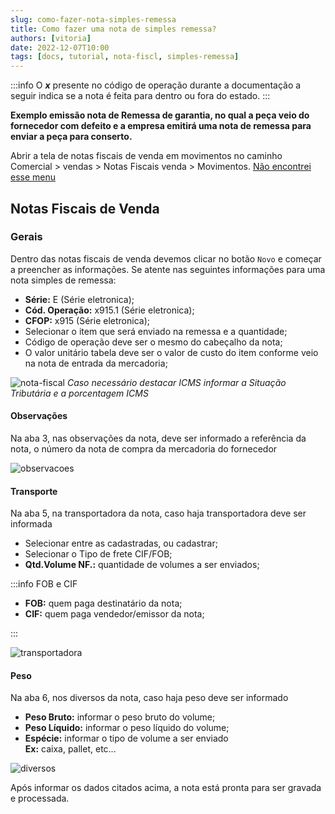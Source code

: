 ```yaml
---
slug: como-fazer-nota-simples-remessa
title: Como fazer uma nota de simples remessa?
authors: [vitoria]
date: 2022-12-07T10:00
tags: [docs, tutorial, nota-fiscl, simples-remessa]
---
```


:::info
O **_x_** presente no código de operação durante a documentação a seguir indica se a nota é feita para dentro ou fora do estado.
:::

**Exemplo emissão nota de Remessa de garantia, no qual a peça veio do fornecedor com defeito e a empresa emitirá uma nota de remessa para enviar a peça para conserto.**

Abrir a tela de notas fiscais de venda em movimentos no caminho <br/> <highlight bgColor="#54638c">Comercial > vendas > Notas Fiscais venda > Movimentos</highlight>. [Não encontrei esse menu](/docs/intro/comecando#não-encontrei-o-menu-desejado)

## Notas Fiscais de Venda

### Gerais

Dentro das notas fiscais de venda devemos clicar no botão `Novo` e começar a preencher as informações. Se atente nas seguintes informações para uma nota simples de remessa:

- **Série:** E (Série eletronica);
- **Cód. Operação:** x915.1 (Série eletronica);
- **CFOP:** x915 (Série eletronica);
- Selecionar o item que será enviado na remessa e a quantidade;
- Código de operação deve ser o mesmo do cabeçalho da nota;
- O valor unitário tabela deve ser o valor de custo do item conforme veio na nota de entrada da mercadoria;

![nota-fiscal](./img/nota-simples-remessa/orcamento.png)
_<colorText>Caso necessário destacar ICMS informar a Situação Tributária e a porcentagem ICMS</colorText>_

#### Observações

Na aba 3, nas observações da nota, deve ser informado a referência da nota, o número da nota de compra da mercadoria do fornecedor

![observacoes](./img/nota-simples-remessa/obs.png)

#### Transporte

Na aba 5, na transportadora da nota, caso haja transportadora deve ser informada

- Selecionar entre as cadastradas, ou cadastrar;
- Selecionar o Tipo de frete CIF/FOB;
- **Qtd.Volume NF.:** quantidade de volumes a ser enviados;

:::info FOB e CIF

- **FOB:** quem paga destinatário da nota;
- **CIF:** quem paga vendedor/emissor da nota;

:::

![transportadora](./img/nota-simples-remessa/transp.png)

#### Peso

Na aba 6, nos diversos da nota, caso haja peso deve ser informado

- **Peso Bruto:** informar o peso bruto do volume;
- **Peso Líquido:** informar o peso líquido do volume;
- **Espécie:** informar o tipo de volume a ser enviado <br/>**Ex:** <colorText> caixa, pallet, etc...</colorText>

![diversos](./img/nota-simples-remessa/div.png)

Após informar os dados citados acima, a nota está pronta para ser gravada e processada.
